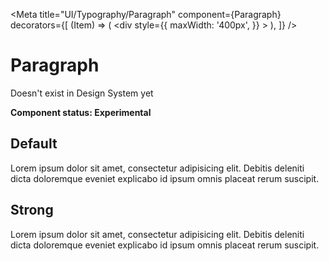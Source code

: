 
<Meta
  title="UI/Typography/Paragraph"
  component={Paragraph}
  decorators={[
    (Item) => (
      <div
        style={{
          maxWidth: '400px',
        }}
      >
        <Item />
      </div>
    ),
  ]}
/>

# Paragraph

Doesn't exist in Design System yet

**Component status: Experimental**

## Default

<Canvas>
  <Story name="Default">
    <Paragraph>
      Lorem ipsum dolor sit amet, consectetur adipisicing elit. Debitis deleniti
      dicta doloremque eveniet explicabo id ipsum omnis placeat rerum suscipit.
    </Paragraph>
  </Story>
</Canvas>

## Strong

<Canvas>
  <Story name="Strong">
    <Paragraph strong>
      Lorem ipsum dolor sit amet, consectetur adipisicing elit. Debitis deleniti
      dicta doloremque eveniet explicabo id ipsum omnis placeat rerum suscipit.
    </Paragraph>
  </Story>
</Canvas>
